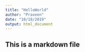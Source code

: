 ```yaml
---
title: "HelloWorld"
author: "Praveen"
date: "10/18/2019"
output: html_document
---
```


## This is a markdown file